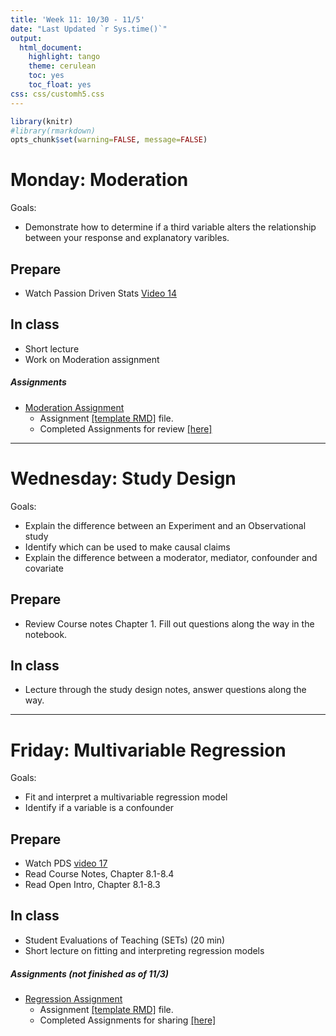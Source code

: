 ```yaml
---
title: 'Week 11: 10/30 - 11/5'
date: "Last Updated `r Sys.time()`"
output:
  html_document:
    highlight: tango
    theme: cerulean
    toc: yes
    toc_float: yes
css: css/customh5.css
---
```


```r
library(knitr)
#library(rmarkdown)
opts_chunk$set(warning=FALSE, message=FALSE) 
```


# Monday: Moderation 

Goals: 

* Demonstrate how to determine if a third variable alters the relationship between your response and explanatory varibles. 


## Prepare 

* Watch Passion Driven Stats [Video 14](http://passiondrivenstatistics.com/2016/08/20/r-chapter-14/)

## In class
 
* Short lecture
* Work on Moderation assignment

##### Assignments

* [Moderation Assignment](hw/Moderation.html)
    - Assignment [[template RMD]](hw/Moderation_template.Rmd) file. 
    - Completed Assignments for review [[here]](https://drive.google.com/drive/folders/0B83Z8_sNw3KPU3dsamgwOWVHVzg?usp=sharing)
    
----


# Wednesday: Study Design

Goals: 

* Explain the difference between an Experiment and an Observational study
* Identify which can be used to make causal claims
* Explain the difference between a moderator, mediator, confounder and covariate


## Prepare 
* Review Course notes Chapter 1. Fill out questions along the way in the notebook. 


## In class
* Lecture through the study design notes, answer questions along the way.  


----

# Friday: Multivariable Regression

Goals: 

* Fit and interpret a multivariable regression model
* Identify if a variable is a confounder

## Prepare
* Watch PDS [video 17](http://passiondrivenstatistics.com/2016/10/06/r-chapter-17/) 
* Read Course Notes, Chapter 8.1-8.4
* Read Open Intro, Chapter 8.1-8.3

## In class
* Student Evaluations of Teaching (SETs) (20 min)
* Short lecture on fitting and interpreting regression models


##### Assignments (not finished as of 11/3)

* [Regression Assignment](hw/Regression_Assignment.html)
    - Assignment [[template RMD]](hw/Regression_template.Rmd) file. 
    - Completed Assignments for sharing  [[here]](https://drive.google.com/drive/folders/0B83Z8_sNw3KPcFBabzNpNHFOdFU?usp=sharing)
  
